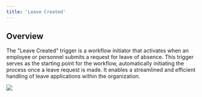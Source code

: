 ```yaml
---
title: 'Leave Created'
---
```


## Overview

The "Leave Created" trigger is a workflow initiator that activates when an employee or personnel submits a request for leave of absence. This trigger serves as the starting point for the workflow, automatically initiating the process once a leave request is made. It enables a streamlined and efficient handling of leave applications within the organization.

![](/images/workflows/leave_created001.png)